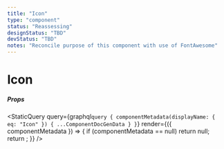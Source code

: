 ```yaml
---
title: "Icon"
type: "component"
status: "Reassessing"
designStatus: "TBD"
devStatus: "TBD"
notes: "Reconcile purpose of this component with use of FontAwesome"
---
```



# Icon

##### Props

<StaticQuery
  query={graphql`query {
    componentMetadata(displayName: { eq: "Icon" }) { ...ComponentDocGenData }
  }`}
  render={({ componentMetadata }) => {
    if (componentMetadata == null) return null;
    return <PropsTable propMetaData={componentMetadata.props} />;
  }}
/>
